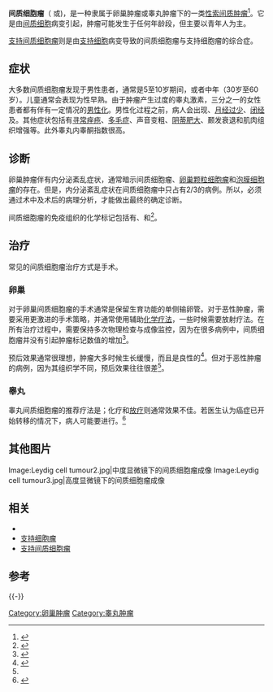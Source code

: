 {{medical}}
{{Infobox Disease
 | Name           = 间质细胞瘤
 | Image          = Leydig cell tumour1.jpg
 | Caption        = 低度显微镜下的间质细胞瘤成像
 | DiseasesDB     = 7445
 | ICD10          = 
 | ICD9           = {{ICD9|183.0}}, {{ICD9|256.1}} 
 | ICDO           = 8631
 | OMIM           = 
 | MedlinePlus    = 000409
 | eMedicineSubj  = 
 | eMedicineTopic = 
 | MeshID         = D007984
}}
'''间质细胞瘤'''（{{lang-en|Leydig cell tumor}} 或{{lang|en|（testicular） interstitial cell tumor}})，是一种隶属于卵巢肿瘤或睾丸肿瘤下的一类[[性索间质肿瘤|性索间质肿瘤]]<ref name="pmid18382911">{{cite journal |author=Sachdeva P, Arora R, Dubey C, Sukhija A, Daga M, Singh DK |title=Sertoli-Leydig cell tumor: a rare ovarian neoplasm. Case report and review of literature |journal=Gynecol. Endocrinol. |volume=24 |issue=4 |pages=230–4 |pmid=18382911 |doi=10.1080/09513590801953465 |url=http://www.informaworld.com/openurl?genre=article&doi=10.1080/09513590801953465&magic=pubmed||1B69BA326FFE69C3F0A8F227DF8201D0 |date=April 2008 }}{{dead link|date=2018年1月 |bot=InternetArchiveBot |fix-attempted=yes }}</ref>。它是由[[间质细胞|间质细胞]]病变引起，肿瘤可能发生于任何年龄段，但主要以青年人为主。

[[支持间质细胞瘤|支持间质细胞瘤]]则是由[[支持细胞|支持细胞]]病变导致的间质细胞瘤与支持细胞瘤的综合症。

==症状==
大多数间质细胞瘤发现于男性患者，通常是5至10岁期间，或者中年（30岁至60岁）。儿童通常会表现为性早熟。由于肿瘤产生过度的睾丸激素，三分之一的女性患者都有伴有一定情况的[[男性化|男性化]]。男性化过程之前，病人会出现{{link-en|停止排卵|anovulation}}、[[月经过少|月经过少]]、[[闭经|闭经]]及{{link-en|失雌性态|defeminization}}。其他症状包括有[[寻常痤疮|寻常痤疮]]、[[多毛症|多毛症]]、声音变粗、[[阴蒂肥大|阴蒂肥大]]、颞发衰退和肌肉组织增强等。此外睾丸内睾酮指数很高。

==诊断==
卵巢肿瘤伴有内分泌紊乱症状，通常暗示间质细胞瘤、[[卵巢颗粒细胞瘤|卵巢颗粒细胞瘤]]和[[泡膜细胞瘤|泡膜细胞瘤]]的存在。但是，内分泌紊乱症状在间质细胞瘤中只占有2/3的病例。所以，必须通过术中及术后的病理分析，才能做出最终的确定诊断。

间质细胞瘤的免疫组织的化学标记包括有{{link-en|抑制素α蛋白|inhibin-alpha}}、{{link-en|钙网膜蛋白|calretinin}}和{{link-en|黑色素A|melan-A}}<ref name="pmid12409718">{{cite journal |author=Ulbright TM, Srigley JR, Hatzianastassiou DK, Young RH |title=Leydig cell tumors of the testis with unusual features: adipose differentiation, calcification with ossification, and spindle-shaped tumor cells |journal=Am. J. Surg. Pathol. |volume=26 |issue=11 |pages=1424–33 |pmid=12409718 |doi=10.1097/00000478-200211000-00004 |url=http://meta.wkhealth.com/pt/pt-core/template-journal/lwwgateway/media/landingpage.htm?issn=0147-5185&volume=26&issue=11&spage=1424 |date=November 2002 |access-date=2013-10-10 |archive-date=2012-05-05 |archive-url=https://web.archive.org/web/20120505125928/http://meta.wkhealth.com/pt/pt-core/template-journal/lwwgateway/media/landingpage.htm?issn=0147-5185&volume=26&issue=11&spage=1424 |dead-url=no }}</ref>。

==治疗==
常见的间质细胞瘤治疗方式是手术。

===卵巢===
对于卵巢间质细胞瘤的手术通常是保留生育功能的单侧输卵管{{link-en|卵巢切除术|Oophorectomy}}。对于恶性肿瘤，需要采用更激进的手术策略，并通常使用辅助[[化学疗法|化学疗法]]，一些时候需要放射疗法。在所有治疗过程中，需要保持多次物理检查与成像监控，因为在很多病例中，间质细胞瘤并没有引起肿瘤标记数值的增加<ref name="pmid17484630">{{cite journal
 |author       = Lenhard M, Kuemper C, Ditsch N, Diebold J, Stieber P, Friese K, Burges A
 |title        = Use of novel serum markers in clinical follow-up of Sertoli-Leydig cell tumors
 |journal      = Clin. Chem. Lab. Med.
 |volume       = 45
 |issue        = 5
 |pages        = 657–61
 |year         = 2007
 |pmid         = 17484630
 |doi          = 10.1515/CCLM.2007.120
 |url          = http://www.reference-global.com/doi/abs/10.1515/CCLM.2007.120
 |access-date  = 2013-10-10
 |archive-url  = https://web.archive.org/web/20200313174535/https://www.degruyter.com/dg/error404
 |archive-date = 2020-03-13
 |dead-url     = yes
}}</ref>。

预后效果通常很理想，肿瘤大多时候生长缓慢，而且是良性的<ref name="pmid17284120">{{cite journal |author=Al-Agha OM, Axiotis CA |title=An in-depth look at Leydig cell tumor of the testis |journal=Arch. Pathol. Lab. Med. |volume=131 |issue=2 |pages=311–7 |pmid=17284120 |doi= 10.1043/1543-2165(2007)131[311:AILALC]2.0.CO;2|url=http://journals.allenpress.com/jrnlserv/?request=get-abstract&issn=0003-9985&volume=131&page=311|date=February 2007}}</ref>。但对于恶性肿瘤的病例，因为其组织学不同，预后效果往往很差<ref name="pmid17484630"/>。

===睾丸===
睾丸间质细胞瘤的推荐疗法是{{link-en|根治性切除术|Inguinal orchiectomy}}；化疗和[[放疗|放疗]]则通常效果不佳。若医生认为癌症已开始转移的情况下，病人可能要进行{{link-en|腹膜后淋巴结清除术|Retroperitoneal lymph node dissection}}。<ref>{{cite web | url=http://www.cancer.org/cancer/testicularcancer/detailedguide/testicular-cancer-treating-by-stage | title=Treatment options for testicular cancer by stage | publisher=美国癌症学会 | accessdate=2013-10-12 | archive-date=2016-12-07 | archive-url=https://web.archive.org/web/20161207194116/http://www.cancer.org/cancer/testicularcancer/detailedguide/testicular-cancer-treating-by-stage | dead-url=no }}</ref>

==其他图片==
<gallery>
Image:Leydig cell tumour2.jpg|中度显微镜下的间质细胞瘤成像
Image:Leydig cell tumour3.jpg|高度显微镜下的间质细胞瘤成像
</gallery>

== 相关 ==
*{{link-en|雄激素依赖综合征|Androgen-dependent syndromes}}
*[[支持细胞瘤|支持细胞瘤]]
*[[支持间质细胞瘤|支持间质细胞瘤]]

==参考==
{{reflist|2}}
{{-}}
{{女性生殖道肿瘤}}
{{男性生殖器肿瘤}}
[[Category:卵巢肿瘤|Category:卵巢肿瘤]]
[[Category:睾丸肿瘤|Category:睾丸肿瘤]]